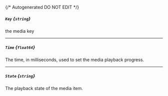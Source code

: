 {/* Autogenerated DO NOT EDIT  */}
##### `Key` *{`string`}*
the media key

---
##### `Time` *{`float64`}*
The time, in milliseconds, used to set the media playback progress.

---
##### `State` *{`string`}*
The playback state of the media item.


